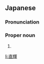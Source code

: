 ==Japanese==
{{ja-kanjitab|なお|き}}

===Pronunciation===
{{ja-pron|なおき}}

===Proper noun===
{{ja-pos|proper|なおき}}

# {{given name|male|lang=ja|sort=なおき}}

[[li:直輝]]